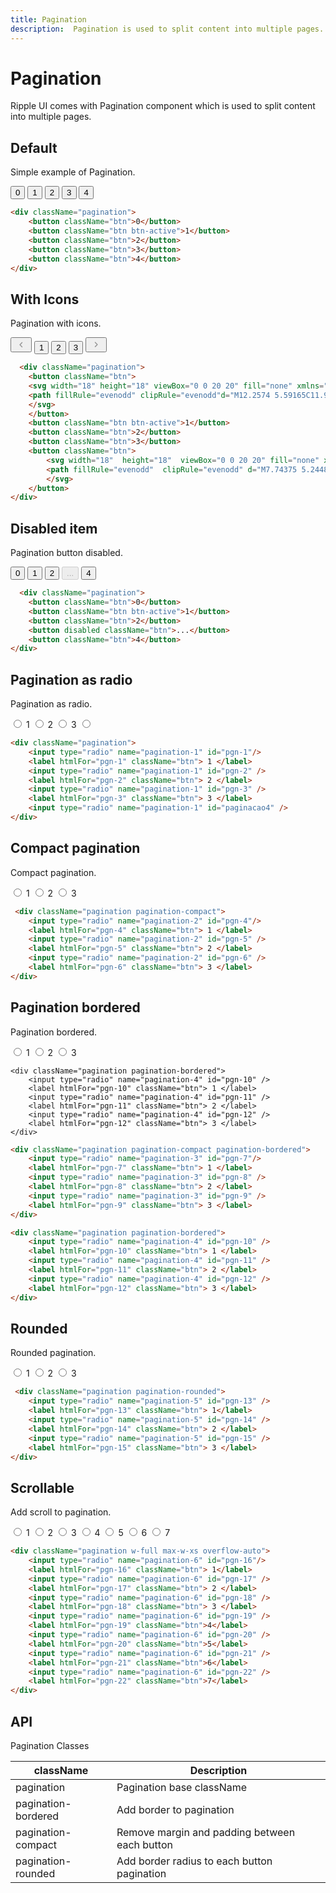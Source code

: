 ```yaml
---
title: Pagination
description:  Pagination is used to split content into multiple pages.
---
```


# Pagination

Ripple UI comes with  Pagination component which is used to split content into multiple pages.

## Default

Simple example of Pagination.

<div className="pagination">
    <button className="btn">0</button>
    <button className="btn btn-active">1</button>
    <button className="btn">2</button>
    <button className="btn">3</button>
    <button className="btn">4</button>
</div>

```html
<div className="pagination">
    <button className="btn">0</button>
    <button className="btn btn-active">1</button>
    <button className="btn">2</button>
    <button className="btn">3</button>
    <button className="btn">4</button>
</div>
```

## With Icons

Pagination with icons.

  <div className="pagination">
    <button className="btn">
        <svg
        width="18"
        height="18"
        viewBox="0 0 20 20"
        fill="none"
        xmlns="http://www.w3.org/2000/svg"
        >
        <path
            fillRule="evenodd"
            clipRule="evenodd"
            d="M12.2574 5.59165C11.9324 5.26665 11.4074 5.26665 11.0824 5.59165L7.25742 9.41665C6.93242 9.74165 6.93242 10.2667 7.25742 10.5917L11.0824 14.4167C11.4074 14.7417 11.9324 14.7417 12.2574 14.4167C12.5824 14.0917 12.5824 13.5667 12.2574 13.2417L9.02409 9.99998L12.2574 6.76665C12.5824 6.44165 12.5741 5.90832 12.2574 5.59165Z"
            fill="#969696"
        />
        </svg>
    </button>
    <button className="btn btn-active">1</button>
    <button className="btn">2</button>
    <button className="btn">3</button>
    <button className="btn">
        <svg
        width="18"
        height="18"
        viewBox="0 0 20 20"
        fill="none"
        xmlns="http://www.w3.org/2000/svg"
        >
        <path
            fillRule="evenodd"
            clipRule="evenodd"
            d="M7.74375 5.2448C7.41875 5.5698 7.41875 6.0948 7.74375 6.4198L10.9771 9.65314L7.74375 12.8865C7.41875 13.2115 7.41875 13.7365 7.74375 14.0615C8.06875 14.3865 8.59375 14.3865 8.91875 14.0615L12.7437 10.2365C13.0687 9.91147 13.0687 9.38647 12.7437 9.06147L8.91875 5.23647C8.60208 4.9198 8.06875 4.9198 7.74375 5.2448Z"
            fill="#969696"
        />
        </svg>
    </button>
</div>


```html
  <div className="pagination">
    <button className="btn">
    <svg width="18" height="18" viewBox="0 0 20 20" fill="none" xmlns="http://www.w3.org/2000/svg" >
    <path fillRule="evenodd" clipRule="evenodd"d="M12.2574 5.59165C11.9324 5.26665 11.4074 5.26665 11.0824 5.59165L7.25742 9.41665C6.93242 9.74165 6.93242 10.2667 7.25742 10.5917L11.0824 14.4167C11.4074 14.7417 11.9324 14.7417 12.2574 14.4167C12.5824 14.0917 12.5824 13.5667 12.2574 13.2417L9.02409 9.99998L12.2574 6.76665C12.5824 6.44165 12.5741 5.90832 12.2574 5.59165Z" fill="#969696"/>
    </svg>
    </button>
    <button className="btn btn-active">1</button>
    <button className="btn">2</button>
    <button className="btn">3</button>
    <button className="btn">
        <svg width="18"  height="18"  viewBox="0 0 20 20" fill="none" xmlns="http://www.w3.org/2000/svg">
        <path fillRule="evenodd"  clipRule="evenodd" d="M7.74375 5.2448C7.41875 5.5698 7.41875 6.0948 7.74375 6.4198L10.9771 9.65314L7.74375 12.8865C7.41875 13.2115 7.41875 13.7365 7.74375 14.0615C8.06875 14.3865 8.59375 14.3865 8.91875 14.0615L12.7437 10.2365C13.0687 9.91147 13.0687 9.38647 12.7437 9.06147L8.91875 5.23647C8.60208 4.9198 8.06875 4.9198 7.74375 5.2448Z" fill="#969696"/>
        </svg>
    </button>
</div>
```

##  Disabled item

Pagination button disabled.

<div className="pagination">
    <button className="btn">0</button>
    <button className="btn btn-active">1</button>
    <button className="btn">2</button>
    <button disabled className="btn">...</button>
    <button className="btn">4</button>
</div>

```html
  <div className="pagination">
    <button className="btn">0</button>
    <button className="btn btn-active">1</button>
    <button className="btn">2</button>
    <button disabled className="btn">...</button>
    <button className="btn">4</button>
</div>
```

## Pagination as radio

Pagination as radio.

<div className="pagination">
    <input type="radio" name="pagination-1" id="pgn-1"/>
    <label htmlFor="pgn-1" className="btn"> 1 </label>
    <input type="radio" name="pagination-1" id="pgn-2" />
    <label htmlFor="pgn-2" className="btn"> 2 </label>
    <input type="radio" name="pagination-1" id="pgn-3" />
    <label htmlFor="pgn-3" className="btn"> 3 </label>
    <input type="radio" name="pagination-1" id="paginacao4" />
</div>

```html
<div className="pagination">
    <input type="radio" name="pagination-1" id="pgn-1"/>
    <label htmlFor="pgn-1" className="btn"> 1 </label>
    <input type="radio" name="pagination-1" id="pgn-2" />
    <label htmlFor="pgn-2" className="btn"> 2 </label>
    <input type="radio" name="pagination-1" id="pgn-3" />
    <label htmlFor="pgn-3" className="btn"> 3 </label>
    <input type="radio" name="pagination-1" id="paginacao4" />
</div>
```

## Compact pagination

Compact pagination.

 <div className="pagination pagination-compact">
    <input type="radio" name="pagination-2" id="pgn-4"/>
    <label htmlFor="pgn-4" className="btn"> 1 </label>
    <input type="radio" name="pagination-2" id="pgn-5" />
    <label htmlFor="pgn-5" className="btn"> 2 </label>
    <input type="radio" name="pagination-2" id="pgn-6" />
    <label htmlFor="pgn-6" className="btn"> 3 </label>
</div>

```html
 <div className="pagination pagination-compact">
    <input type="radio" name="pagination-2" id="pgn-4"/>
    <label htmlFor="pgn-4" className="btn"> 1 </label>
    <input type="radio" name="pagination-2" id="pgn-5" />
    <label htmlFor="pgn-5" className="btn"> 2 </label>
    <input type="radio" name="pagination-2" id="pgn-6" />
    <label htmlFor="pgn-6" className="btn"> 3 </label>
</div>
```

## Pagination bordered 

Pagination bordered.

<div className="flex flex-col gap-4">
    <div className="pagination pagination-compact pagination-bordered">
        <input type="radio" name="pagination-3" id="pgn-7"/>
        <label htmlFor="pgn-7" className="btn"> 1 </label>
        <input type="radio" name="pagination-3" id="pgn-8" />
        <label htmlFor="pgn-8" className="btn"> 2 </label>
        <input type="radio" name="pagination-3" id="pgn-9" />
        <label htmlFor="pgn-9" className="btn"> 3 </label>
    </div>

    <div className="pagination pagination-bordered">
        <input type="radio" name="pagination-4" id="pgn-10" />
        <label htmlFor="pgn-10" className="btn"> 1 </label>
        <input type="radio" name="pagination-4" id="pgn-11" />
        <label htmlFor="pgn-11" className="btn"> 2 </label>
        <input type="radio" name="pagination-4" id="pgn-12" />
        <label htmlFor="pgn-12" className="btn"> 3 </label>
    </div>
</div>

```html
<div className="pagination pagination-compact pagination-bordered">
    <input type="radio" name="pagination-3" id="pgn-7"/>
    <label htmlFor="pgn-7" className="btn"> 1 </label>
    <input type="radio" name="pagination-3" id="pgn-8" />
    <label htmlFor="pgn-8" className="btn"> 2 </label>
    <input type="radio" name="pagination-3" id="pgn-9" />
    <label htmlFor="pgn-9" className="btn"> 3 </label>
</div>

<div className="pagination pagination-bordered">
    <input type="radio" name="pagination-4" id="pgn-10" />
    <label htmlFor="pgn-10" className="btn"> 1 </label>
    <input type="radio" name="pagination-4" id="pgn-11" />
    <label htmlFor="pgn-11" className="btn"> 2 </label>
    <input type="radio" name="pagination-4" id="pgn-12" />
    <label htmlFor="pgn-12" className="btn"> 3 </label>
</div>
```

## Rounded

Rounded pagination.

 <div className="pagination pagination-rounded">
    <input type="radio" name="pagination-5" id="pgn-13" />
    <label htmlFor="pgn-13" className="btn"> 1</label>
    <input type="radio" name="pagination-5" id="pgn-14" />
    <label htmlFor="pgn-14" className="btn"> 2 </label>
    <input type="radio" name="pagination-5" id="pgn-15" />
    <label htmlFor="pgn-15" className="btn"> 3 </label>
</div>

```html
 <div className="pagination pagination-rounded">
    <input type="radio" name="pagination-5" id="pgn-13" />
    <label htmlFor="pgn-13" className="btn"> 1</label>
    <input type="radio" name="pagination-5" id="pgn-14" />
    <label htmlFor="pgn-14" className="btn"> 2 </label>
    <input type="radio" name="pagination-5" id="pgn-15" />
    <label htmlFor="pgn-15" className="btn"> 3 </label>
</div>
```


## Scrollable

Add scroll to pagination.

<div className="pagination w-full max-w-xs overflow-auto">
    <input type="radio" name="pagination-6" id="pgn-16"/>
    <label htmlFor="pgn-16" className="btn"> 1</label>
    <input type="radio" name="pagination-6" id="pgn-17" />
    <label htmlFor="pgn-17" className="btn"> 2 </label>
    <input type="radio" name="pagination-6" id="pgn-18" />
    <label htmlFor="pgn-18" className="btn"> 3 </label>
    <input type="radio" name="pagination-6" id="pgn-19" />
    <label htmlFor="pgn-19" className="btn">4</label>
    <input type="radio" name="pagination-6" id="pgn-20" />
    <label htmlFor="pgn-20" className="btn">5</label>
    <input type="radio" name="pagination-6" id="pgn-21" />
    <label htmlFor="pgn-21" className="btn">6</label>
    <input type="radio" name="pagination-6" id="pgn-22" />
    <label htmlFor="pgn-22" className="btn">7</label>
</div>

```html
<div className="pagination w-full max-w-xs overflow-auto">
    <input type="radio" name="pagination-6" id="pgn-16"/>
    <label htmlFor="pgn-16" className="btn"> 1</label>
    <input type="radio" name="pagination-6" id="pgn-17" />
    <label htmlFor="pgn-17" className="btn"> 2 </label>
    <input type="radio" name="pagination-6" id="pgn-18" />
    <label htmlFor="pgn-18" className="btn"> 3 </label>
    <input type="radio" name="pagination-6" id="pgn-19" />
    <label htmlFor="pgn-19" className="btn">4</label>
    <input type="radio" name="pagination-6" id="pgn-20" />
    <label htmlFor="pgn-20" className="btn">5</label>
    <input type="radio" name="pagination-6" id="pgn-21" />
    <label htmlFor="pgn-21" className="btn">6</label>
    <input type="radio" name="pagination-6" id="pgn-22" />
    <label htmlFor="pgn-22" className="btn">7</label>
</div>
```


## API
<Attributes >
<Attributes.Title>Pagination Classes</Attributes.Title>

| className                 | Description                                        |
| --------------------- | -------------------------------------------------- |
| pagination            | Pagination base className                              |
| pagination-bordered   | Add border to pagination                           |
| pagination-compact    | Remove margin and padding between each button      |
| pagination-rounded    | Add border radius to each button pagination        |

</Attributes>

<LinkRedirect
  contentLeft="Modal"
  hrefLeft="/docs/components/modal"
  contentRight="Navbar"
  hrefRight="/docs/components/navbar"
/>

